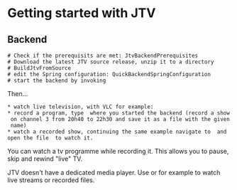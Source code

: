 = Getting started with JTV =

== Backend ==
 # Check if the prerequisits are met: JtvBackendPrerequisites
 # Download the latest JTV source release, unzip it to a directory
 # BuildJtvFromSource
 # edit the Spring configuration: QuickBackendSpringConfiguration
 # start the backend by invoking {{{tvBackend.sh}}}

Then...
 * watch live television, with VLC for example: {{{vlc http://<tvservername>:2000/watch?tunerNumber=0}}}
 * record a program, type {{{schedulerecording 3 20:40 22:30 /data/tv/nameOfRecording.mpg}}} where you started the backend (record a show on channel 3 from 20h40 to 22h30 and save it as a file with the given name)
 * watch a recorded show, continuing the same example navigate to {{{data/tv}}} and open the file {{{nameOfRecording.mpg}}} to watch it.

You can watch a tv programme while recording it. This allows you to pause, skip and rewind "live" TV. 

JTV doesn't have a dedicated media player. Use {{{mplayer}}} or {{{vlc}}} for example to watch live streams or recorded files.